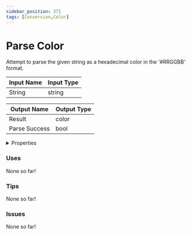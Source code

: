 ```yaml
---
sidebar_position: 371
tags: [Conversion,Color]
---
```


# Parse Color

Attempt to parse the given string as a hexadecimal color in the '#RRGGBB' format.




<EsbSvg />

| Input Name | Input Type |
|-----------|-----------|
| String | string |

| Output Name | Output Type |
|-----------|-----------|
| Result | color |
| Parse Success | bool |


<details>
  <summary>Properties</summary>
  <div>
    <div>
    <table>
      <thead>
        <tr>
          <th>Is beta required?</th>
          <th>❌</th>
        </tr>
        <tr>
          <th>Is this chip a trolling risk?</th>
          <th>❌</th>
        </tr>
        <tr>
          <th>Chip UUID</th>
          <th>7a36c4b7-fb89-4ddc-a3b2-bff8597f7b17</th>
        </tr>
      </thead>
    </table>
    </div>
  </div>
</details>

### Uses

None so far!

### Tips

None so far!

### Issues

None so far!